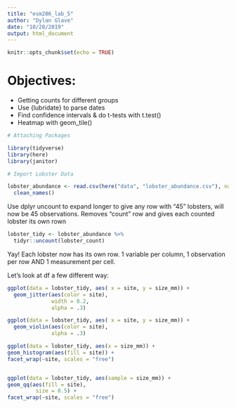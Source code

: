 ```yaml
---
title: "esm206_lab_5"
author: "Dylan Glave"
date: "10/28/2019"
output: html_document
---
```


```r
knitr::opts_chunk$set(echo = TRUE)
```

# Objectives: 

- Getting counts for different groups
- Use {lubridate} to parse dates
- Find confidence intervals & do t-tests with t.test()
- Heatmap with geom_tile()
```r
# Attaching Packages

library(tidyverse)
library(here)
library(janitor)

```

```r
# Import Lobster Data 

lobster_abundance <- read.csv(here("data", "lobster_abundance.csv"), na = "-99999") %>% 
  clean_names()

```

Use dplyr uncount to expand longer to give any row with "45" lobsters, will now be 45 observations. Removes "count" row and gives each counted lobster its own rown

```r
lobster_tidy <- lobster_abundance %>% 
  tidyr::uncount(lobster_count)
```

Yay! Each lobster now has its own row. 1 variable per column, 1 observation per row AND 1 measurement per cell. 

Let's look at df a few different way: 
```r

ggplot(data = lobster_tidy, aes( x = site, y = size_mm)) +
  geom_jitter(aes(color = site),
              width = 0.2,
              alpha = .3)

```


```r
ggplot(data = lobster_tidy, aes( x = site, y = size_mm)) +
  geom_violin(aes(color = site),
              alpha = .3)
```



```r
ggplot(data = lobster_tidy, aes(x = size_mm)) +
geom_histogram(aes(fill = site)) +
facet_wrap(~site, scales = "free")


ggplot(data = lobster_tidy, aes(sample = size_mm)) +
geom_qq(aes(fill = site), 
         size = 0.5) +
facet_wrap(~site, scales = "free")
```

